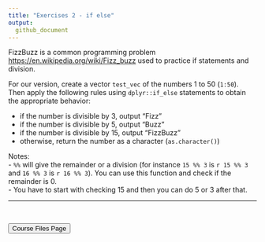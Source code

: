 ```yaml
---
title: "Exercises 2 - if else"
output:
  github_document
---
```



FizzBuzz is a common programming problem <https://en.wikipedia.org/wiki/Fizz_buzz> used to practice if statements and division. 

For our version, create a vector `test_vec` of the numbers 1 to 50 (`1:50`). Then apply the following rules using `dplyr::if_else` statements to obtain the appropriate behavior:

- if the number is divisible by 3, output "Fizz"
- if the number is divisible by 5, output "Buzz"
- if the number is divisible by 15, output "FizzBuzz"
- otherwise, return the number as a character (`as.character()`)

Notes:  
- `%%` will give the remainder or a division (for instance `15 %% 3` is `r 15 %% 3` and `16 %% 3` is `r 16 %% 3`).  You can use this function and check if the remainder is 0.  
- You have to start with checking 15 and then you can do 5 or 3 after that.  

<hr>

<br>

<a href = "https://jbpost2.github.io/Improving-R-Programs/CourseFiles.html"><button type="button">Course Files Page</button></a>

